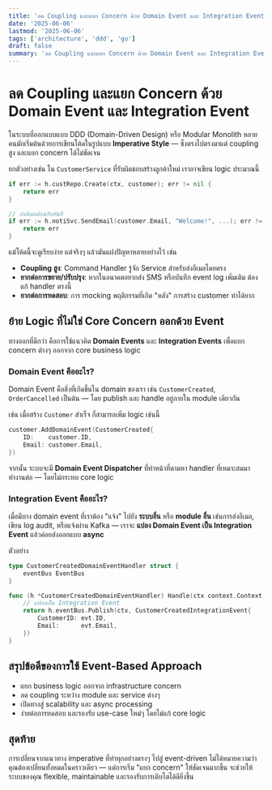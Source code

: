 ```yaml
---
title: 'ลด Coupling และแยก Concern ด้วย Domain Event และ Integration Event'
date: '2025-06-06'
lastmod: '2025-06-06'
tags: ['architecture', 'ddd', 'go']
draft: false
summary: 'ลด Coupling และแยก Concern ด้วย Domain Event และ Integration Event'
---
```


# ลด Coupling และแยก Concern ด้วย Domain Event และ Integration Event

ในระบบที่ออกแบบแบบ DDD (Domain-Driven Design) หรือ Modular Monolith หลายคนมักเริ่มต้นด้วยการเขียนโค้ดในรูปแบบ **Imperative Style** — ซึ่งตรงไปตรงมาแต่ coupling สูง และแยก concern ได้ไม่ชัดเจน

ยกตัวอย่างเช่น ใน `CustomerService` ที่รับผิดชอบสร้างลูกค้าใหม่ เราอาจเขียน logic ประมาณนี้

```go
if err := h.custRepo.Create(ctx, customer); err != nil {
	return err
}

// ส่งอีเมลต้อนรับทันที
if err := h.notiSvc.SendEmail(customer.Email, "Welcome!", ...); err != nil {
	return err
}
```

แม้โค้ดนี้จะดูเรียบง่าย แต่จริงๆ แล้วมันแฝงปัญหาหลายอย่างไว้ เช่น

- **Coupling สูง**: Command Handler รู้จัก Service สำหรับส่งอีเมลโดยตรง
- **ยากต่อการขยาย/ปรับปรุง**: หากในอนาคตอยากส่ง SMS หรือบันทึก event log เพิ่มเติม ต้องแก้ handler ตรงนี้
- **ยากต่อการทดสอบ**: การ mocking พฤติกรรมที่เกิด "หลัง" การสร้าง customer ทำได้ยาก

## ย้าย Logic ที่ไม่ใช่ Core Concern ออกด้วย Event

ทางออกที่ดีกว่า คือการใช้แนวคิด **Domain Events** และ **Integration Events** เพื่อแยก concern ต่างๆ ออกจาก core business logic

### Domain Event คืออะไร?

Domain Event คือสิ่งที่เกิดขึ้นใน domain ของเรา เช่น `CustomerCreated`, `OrderCancelled` เป็นต้น — โดย publish และ handle อยู่ภายใน module เดียวกัน

เช่น เมื่อสร้าง `Customer` สำเร็จ ก็สามารถเพิ่ม logic เช่นนี้

```go
customer.AddDomainEvent(CustomerCreated{
	ID:    customer.ID,
	Email: customer.Email,
})
```

จากนั้น ระบบจะมี **Domain Event Dispatcher** ที่ทำหน้าที่ตามหา handler ที่เหมาะสมมาทำงานต่อ — โดยไม่กระทบ core logic

### Integration Event คืออะไร?

เมื่อมีบาง domain event ที่เราต้อง "แจ้ง" ไปยัง **ระบบอื่น** หรือ **module อื่น** เช่นการส่งอีเมล, เขียน log audit, หรือแจ้งผ่าน Kafka — เราจะ **แปลง Domain Event เป็น Integration Event** แล้วค่อยส่งออกแบบ **async**

ตัวอย่าง

```go
type CustomerCreatedDomainEventHandler struct {
	eventBus EventBus
}

func (h *CustomerCreatedDomainEventHandler) Handle(ctx context.Context, evt CustomerCreated) error {
	// แปลงเป็น Integration Event
	return h.eventBus.Publish(ctx, CustomerCreatedIntegrationEvent{
		CustomerID: evt.ID,
		Email:      evt.Email,
	})
}
```

## สรุปข้อดีของการใช้ Event-Based Approach

- แยก business logic ออกจาก infrastructure concern
- ลด coupling ระหว่าง module และ service ต่างๆ
- เปิดทางสู่ scalability และ async processing
- ง่ายต่อการทดสอบ และรองรับ use-case ใหม่ๆ โดยไม่แก้ core logic

## สุดท้าย

การเปลี่ยนจากแนวทาง imperative ที่ทำทุกอย่างตรงๆ ไปสู่ event-driven ไม่ได้หมายความว่าคุณต้องเปลี่ยนทั้งหมดในคราวเดียว — แต่การเริ่ม "แยก concern" ให้ชัดเจนมากขึ้น จะช่วยให้ระบบของคุณ flexible, maintainable และรองรับการเติบโตได้ดียิ่งขึ้น
